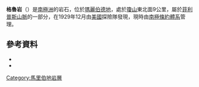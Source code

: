 {{coord|76|13|S|144|47|W|source:GNIS|display=title}}

'''格魯岩'''（{{lang-en|Groux Rock}}）是[[南極洲|南極洲]]的岩石，位於[[瑪麗伯德地|瑪麗伯德地]]，處於[[瓊山_(瑪麗伯德地)|瓊山]]東北面9公里，屬於[[菲利普斯山脈|菲利普斯山脈]]的一部分，在1929年12月由[[美國|美國]]探險隊發現，現時由[[南極條約體系|南極條約體系]]管理。

==參考資料==
*{{cite gnis | type = antarid | id = 6084| name = Groux Rock | accessdate = 2012-05-10}}
*{{usgs-gazetteer|id=6084}}

{{DEFAULTSORT:Groux Rock}}
[[Category:馬里伯地岩層|Category:馬里伯地岩層]]


{{MarieByrdLand-geo-stub}}